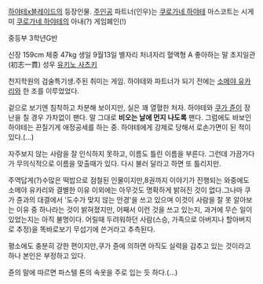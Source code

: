 [[하야테x블레이드]]의 등장인물. [[주인공]]
파트너(인우)는 [[쿠로가네 하야테]]
마스코트는 시게미
[[쿠로가네 하야테]]의 아내(?)
게임폐인(!)

중등부 3학년G반

신장 159cm
체중 47kg
생일 9월13일
별자리 처녀자리
혈액형 A
좋아하는 말 초지일관(初志一貫)
성우 [[유키노 사츠키]]

천지학원의 검술특기생.주된 취미는 게임. 하야테와 파트너가 되기 전에는 [[소메야 유카리]]와 한 조를 이루었었다. 

겉으로 보기엔 침착하고 차분해 보이지만, 실은 꽤 열혈한 처자. 하야테와 [[쿠가 쥰]]이 장난을 칠 경우 가차없이 팬다. 말 그대로 '''비오는 날에 먼지 나도록''' 팬다. 그럼에도 바보인 하야테는 끈질기게 애정공세를 하는 중. 하야테에게 강제로 당해서 로손가면이 된 적이 있다.(…)

자주보지 않는 사람을 잘 인식하지 못하고, 이름도 틀린 이름을 부른다. 그런데 가끔가다가 무의식적으로 이름을 맞출때가 있다. 다시 불러 달라고 하면 또 틀리지만.

주역답게(?)수많은 떡밥으로 점철된 인물이지만,8권까지 이야기가 진행되는 와중에도 소메야 유카리와 결별한 이유 이외에는 아무것도 명확하게 밝혀진 것이 없다.그나마 쿠가 쥰과의 대결에서 '도수가 맞지 않는 안경'을 쓰고 있으며 이것이 사람을 잘 못 알아보는 이유 중 하나라는 것이 밝혀졌지만, 어째서 이런 것을 쓰고 있는지, 과거에 무슨 일이 있었는지는 아직 불명이다. 어릴때 두려워하던 사람(스승, 가족으로 아버지나 할아버지로 추정)을 똑바로보기 무섭기에 쓴거라고 추측된다.

평소에도 충분히 강한 편이지만,쿠가 쥰에 의하면 아직도 실력을 감추고 있는 것이라고 하나 본인은 부정하고 있다.

쥰의 말에 따르면 파스텔 톤의 속옷을 주로 입는 듯 하다.(…)
